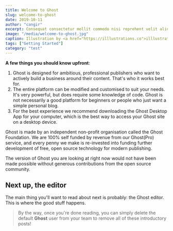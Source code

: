 ```yaml
---
title: Welcome to Ghost
slug: welcome-to-ghost
date: 2019-10-11
author: "cangir"
excerpt: Consequat consectetur mollit commodo nisi reprehent velit aliqua quis nisi laborum. Nisi Lorem aliquip occaecat cillum sectetur cupidatat et duis commodo nisi reprehent.
image: "/media/welcome-to-ghost.jpg"
caption: Illustration by <a href="https://illlustrations.co">illlustrations.co!</a>
tags: ["Getting Started"]
category: "test"
---
```


**A few things you should know upfront**:

1. Ghost is designed for ambitious, professional publishers who want to actively build a business around their content. That's who it works best for.
2. The entire platform can be modified and customised to suit your needs. It's very powerful, but does require some knowledge of code. Ghost is not necessarily a good platform for beginners or people who just want a simple personal blog.
3. For the best experience we recommend downloading the Ghost Desktop App for your computer, which is the best way to access your Ghost site on a desktop device.

Ghost is made by an independent non-profit organisation called the Ghost Foundation. We are 100% self funded by revenue from our Ghost(Pro) service, and every penny we make is re-invested into funding further development of free, open source technology for modern publishing.

The version of Ghost you are looking at right now would not have been made possible without generous contributions from the open source community.

## Next up, the editor

The main thing you'll want to read about next is probably: the Ghost editor. This is where the good stuff happens.

> By the way, once you're done reading, you can simply delete the default **Ghost** user from your team to remove all of these introductory posts!
